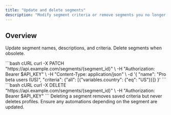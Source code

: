 ```yaml
---
title: "Update and delete segments"
description: "Modify segment criteria or remove segments you no longer need."
---
```


## Overview

Update segment names, descriptions, and criteria. Delete segments when obsolete.

<Steps>
<Step title="Update a segment">
  <RequestExample>
  ```bash cURL
  curl -X PATCH "https://api.example.com/segments/{segment_id}" \
    -H "Authorization: Bearer $API_KEY" \
    -H "Content-Type: application/json" \
    -d '{
      "name": "Pro beta users (US)",
      "criteria": {"all": [{"variables.country": {"eq": "US"}}]}
    }'
  ```
  </RequestExample>
</Step>

<Step title="Delete a segment">
  <RequestExample>
  ```bash cURL
  curl -X DELETE "https://api.example.com/segments/{segment_id}" \
    -H "Authorization: Bearer $API_KEY"
  ```
  </RequestExample>
</Step>
</Steps>

<Warning>
Deleting a segment removes saved criteria but never deletes profiles.
Ensure any automations depending on the segment are updated.
</Warning>


